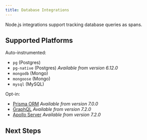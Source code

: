 ```yaml
---
title: Database Integrations
---
```


Node.js integrations support tracking database queries as spans.

## Supported Platforms

Auto-instrumented:

- `pg` (Postgres)
- `pg-native` (Postgres) _Available from version 6.12.0_
- `mongodb` (Mongo)
- `mongoose` (Mongo)
- `mysql` (MySQL)

Opt-in:

- [Prisma ORM](https://www.prisma.io/) _Available from version 7.0.0_
- [GraphQL](https://graphql.org/graphql-js/) _Available from version 7.2.0_
- [Apollo Server](https://www.apollographql.com/docs/apollo-server/) _Available from version 7.2.0_


## Next Steps

<PageGrid />
